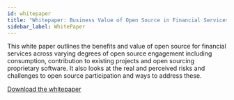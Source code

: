 ```yaml
---
id: whitepaper
title: "Whitepaper: Business Value of Open Source in Financial Services"
sidebar_label: WhitePaper
---
```


This white paper outlines the benefits and value of open source for financial services across varying degrees of open source engagement including consumption, contribution to existing projects and open sourcing proprietary software. It also looks at the real and perceived risks and challenges to open source participation and ways to address these.

<a href="FINOS-business-value-of-open-source.pdf">Download the whitepaper</a>
